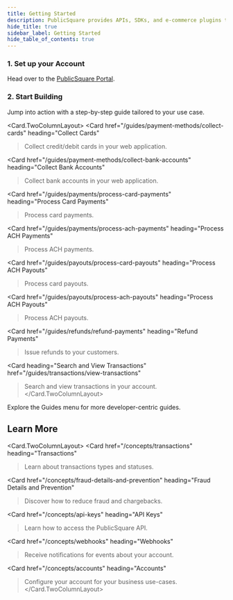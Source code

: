 ```yaml
---
title: Getting Started
description: PublicSquare provides APIs, SDKs, and e-commerce plugins to make capturing cards and managing payments fast and simple.
hide_title: true
sidebar_label: Getting Started
hide_table_of_contents: true
---
```



<Intro
  title="Getting Started"
  caption="PublicSquare provides APIs, SDKs, and e-commerce plugins to make capturing cards and managing payments fast and simple."
/>

### 1. Set up your Account

Head over to the [PublicSquare Portal](https://portal.publicsquare.com).

<AuthButtons />

### 2. Start Building

Jump into action with a step-by-step guide tailored to your use case.

<Card.TwoColumnLayout>
  <Card
    href="/guides/payment-methods/collect-cards"
    heading="Collect Cards"
  >Collect credit/debit cards in your web application.</Card>

  <Card
    href="/guides/payment-methods/collect-bank-accounts"
    heading="Collect Bank Accounts"
  >Collect bank accounts in your web application.</Card>

  <Card
    href="/guides/payments/process-card-payments"
    heading="Process Card Payments"
  >Process card payments.</Card>

  <Card
    href="/guides/payments/process-ach-payments"
    heading="Process ACH Payments"
  >Process ACH payments.</Card>

  <Card
    href="/guides/payouts/process-card-payouts"
    heading="Process ACH Payouts"
  >Process card payouts.</Card>

  <Card
    href="/guides/payouts/process-ach-payouts"
    heading="Process ACH Payouts"
  >Process ACH payouts.</Card>

  <Card
    href="/guides/refunds/refund-payments"
    heading="Refund Payments"
  >Issue refunds to your customers.</Card>

  <Card
    heading="Search and View Transactions"
    href="/guides/transactions/view-transactions"
  >Search and view transactions in your account.</Card>
</Card.TwoColumnLayout>

Explore the Guides menu for more developer-centric guides.

## Learn More

<Card.TwoColumnLayout>
  <Card
    href="/concepts/transactions"
    heading="Transactions"
  >Learn about transactions types and statuses.</Card>

  <Card
    href="/concepts/fraud-details-and-prevention"
    heading="Fraud Details and Prevention"
  >Discover how to reduce fraud and chargebacks.</Card>

  <Card
    href="/concepts/api-keys"
    heading="API Keys"
  >Learn how to access the PublicSquare API.</Card>

  <Card
    href="/concepts/webhooks"
    heading="Webhooks"
  >Receive notifications for events about your account.</Card>

  <Card
    href="/concepts/accounts"
    heading="Accounts"
  >Configure your account for your business use-cases.</Card>
</Card.TwoColumnLayout>
